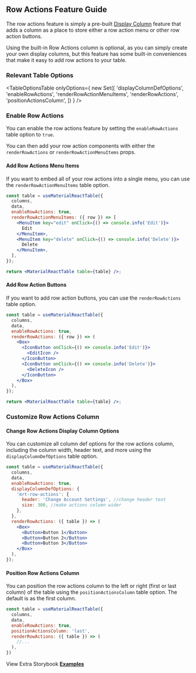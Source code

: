 
<Head>
  <title>{'Row Actions Guide - Material React Table V3 Docs'}</title>
  <meta
    name="description"
    content="How to add row action buttons to each row in Material React Table"
  />
</Head>

## Row Actions Feature Guide

The row actions feature is simply a pre-built [Display Column](/docs/guides/display-columns) feature that adds a column as a place to store either a row action menu or other row action buttons.

Using the built-in Row Actions column is optional, as you can simply create your own display columns, but this feature has some built-in conveniences that make it easy to add row actions to your table.

### Relevant Table Options

<TableOptionsTable
  onlyOptions={
    new Set([
      'displayColumnDefOptions',
      'enableRowActions',
      'renderRowActionMenuItems',
      'renderRowActions',
      'positionActionsColumn',
    ])
  }
/>

### Enable Row Actions

You can enable the row actions feature by setting the `enableRowActions` table option to `true`.

You can then add your row action components with either the `renderRowActions` or `renderRowActionMenuItems` props.

#### Add Row Actions Menu Items

If you want to embed all of your row actions into a single menu, you can use the `renderRowActionMenuItems` table option.

```jsx
const table = useMaterialReactTable({
  columns,
  data,
  enableRowActions: true,
  renderRowActionMenuItems: ({ row }) => [
    <MenuItem key="edit" onClick={() => console.info('Edit')}>
      Edit
    </MenuItem>,
    <MenuItem key="delete" onClick={() => console.info('Delete')}>
      Delete
    </MenuItem>,
  ],
});

return <MaterialReactTable table={table} />;
```

<MenuItemsExample />

#### Add Row Action Buttons

If you want to add row action buttons, you can use the `renderRowActions` table option.

```jsx
const table = useMaterialReactTable({
  columns,
  data,
  enableRowActions: true,
  renderRowActions: ({ row }) => (
    <Box>
      <IconButton onClick={() => console.info('Edit')}>
        <EditIcon />
      </IconButton>
      <IconButton onClick={() => console.info('Delete')}>
        <DeleteIcon />
      </IconButton>
    </Box>
  ),
});

return <MaterialReactTable table={table} />;
```

<ButtonsExample />

### Customize Row Actions Column

#### Change Row Actions Display Column Options

You can customize all column def options for the row actions column, including the column width, header text, and more using the `displayColumnDefOptions` table option.

```jsx
const table = useMaterialReactTable({
  columns,
  data,
  enableRowActions: true,
  displayColumnDefOptions: {
    'mrt-row-actions': {
      header: 'Change Account Settings', //change header text
      size: 300, //make actions column wider
    },
  },
  renderRowActions: ({ table }) => (
    <Box>
      <Button>Button 1</Button>
      <Button>Button 2</Button>
      <Button>Button 3</Button>
    </Box>
  ),
});
```

#### Position Row Actions Column

You can position the row actions column to the left or right (first or last column) of the table using the `positionActionsColumn` table option. The default is as the first column.

```jsx
const table = useMaterialReactTable({
  columns,
  data,
  enableRowActions: true,
  positionActionsColumn: 'last',
  renderRowActions: ({ table }) => (
    //...
  ),
})
```

View Extra Storybook **[Examples](https://www.material-react-table.dev/?path=/story/features-row-actions-examples)**
